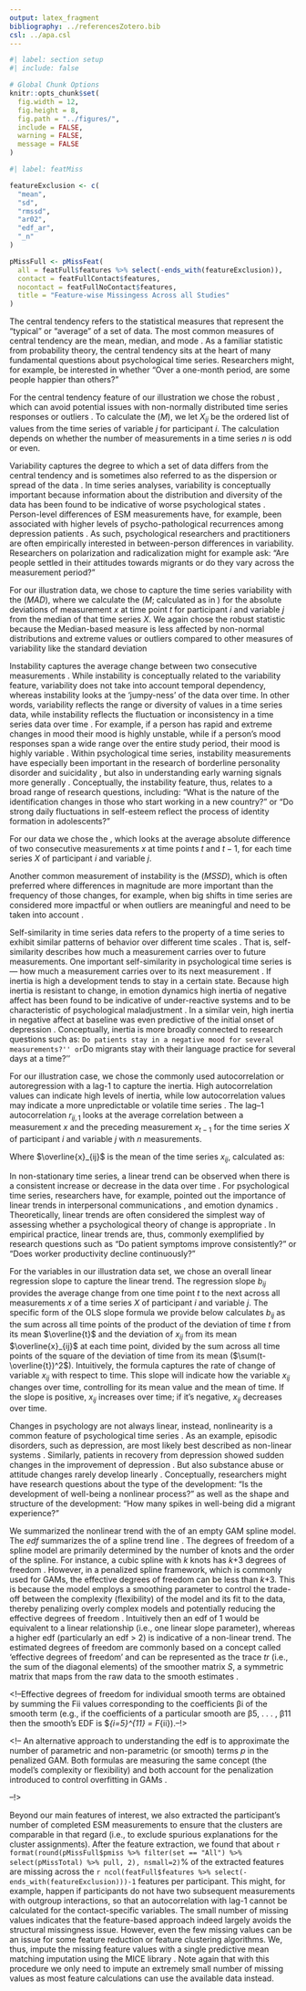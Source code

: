 ```yaml
---
output: latex_fragment
bibliography: ../referencesZotero.bib
csl: ../apa.csl
---
```


```r
#| label: section setup
#| include: false

# Global Chunk Options
knitr::opts_chunk$set(
  fig.width = 12,
  fig.height = 8,
  fig.path = "../figures/",
  include = FALSE,
  warning = FALSE,
  message = FALSE
)
```

```r
#| label: featMiss

featureExclusion <- c(
  "mean",
  "sd",
  "rmssd",
  "ar02",
  "edf_ar",
  "_n"
)

pMissFull <- pMissFeat(
  all = featFull$features %>% select(-ends_with(featureExclusion)),
  contact = featFullContact$features,
  nocontact = featFullNoContact$features,
  title = "Feature-wise Missingess Across all Studies"
)
```

\paragraph{Central tendency.}
The central tendency refers to the statistical measures that represent the "typical" or "average" of a set of data. The most common measures of central tendency are the mean, median, and mode \citep{weisberg1992}. As a familiar statistic from probability theory, the central tendency sits at the heart of many fundamental questions about psychological time series. Researchers might, for example, be interested in whether "Over a one-month period, are some people happier than others?"

For the central tendency feature of our illustration we chose the robust \textit{median}, which can avoid potential issues with non-normally distributed time series responses or outliers \citep{weisberg1992}. To calculate the \textit{median} ($M$), we let $X_{ij}$ be the ordered list of values from the time series of variable $j$ for participant $i$. The calculation depends on whether the number of measurements in a time series $n$ is odd or even.

```{=tex}
\begin{equation} \label{eq:median}
  M(X_{ij}) = 
    \begin{cases}
      X \left[ \frac{n+1}{2} \right] & \text{if $n$ is odd} \\
      \frac{X \left[ \frac{n}{2} \right] + X \left[ \frac{n}{2} +1 \right]}{2} & \text{if $n$ is even}
    \end{cases}
\end{equation}
```


\paragraph{Variability.}
Variability captures the degree to which a set of data differs from the central tendency and is sometimes also referred to as the dispersion or spread of the data \citep{weisberg1992}. In time series analyses, variability is conceptually important because information about the distribution and diversity of the data has been found to be indicative of worse psychological states \citep{myin-germeys2018, helmich2021}. Person-level differences of ESM measurements have, for example, been associated with higher levels of psycho-pathological recurrences among depression patients \citep{timm2017}. As such, psychological researchers and practitioners are often empirically interested in between-person differences in variability. Researchers on polarization and radicalization might for example ask: "Are people settled in their attitudes towards migrants or do they vary across the measurement period?"

For our illustration data, we chose to capture the time series variability with the \textit{Median Absolute Deviation} ($MAD$), where we calculate the \textit{median} ($M$; calculated as in \equatref{eq:median}) for the absolute deviations of measurement $x$ at time point $t$ for participant $i$ and variable $j$ from the median of that time series $X$. We again chose the robust statistic because the Median-based measure is less affected by non-normal distributions and extreme values or outliers compared to other measures of variability like the standard deviation \citep{weisberg1992}

```{=tex}
\begin{equation} \label{eq:mad}
  MAD(X_{ij}) = M(\left| x_{ijt} - M(X_{ij}) \right|)
\end{equation}
```


\paragraph{Instability.}
Instability captures the average change between two consecutive measurements \citep{ebner-priemer2009}. While instability is conceptually related to the variability feature, variability does not take into account temporal dependency, whereas instability looks at the 'jumpy-ness' of the data over time. In other words, variability reflects the range or diversity of values in a time series data, while instability reflects the fluctuation or inconsistency in a time series data over time  \citep{trull2008}. For example, if a person has rapid and extreme changes in mood their mood is highly unstable, while if a person's mood responses span a wide range over the entire study period, their mood is highly variable \citep{jahng2008}. Within psychological time series, instability measurements have especially been important in the research of borderline personality disorder \citep{trull2008} and suicidality \citep{kivela2022}, but also in understanding early warning signals more generally \citep{wichers2019}. Conceptually, the instability feature, thus, relates to a broad range of research questions, including: "What is the nature of the identification changes in those who start working in a new country?" or "Do strong daily fluctuations in self-esteem reflect the process of identity formation in adolescents?"

For our data we chose the \textit{mean absolute change} \citep[$MAC$; e.g.,][]{ebner-priemer2009, barandas2020}, which looks at the average absolute difference of two consecutive measurements $x$ at time points $t$ and $t-1$, for each time series $X$ of participant $i$ and variable $j$.

```{=tex}
\begin{equation} \label{eq:mac}
  MAC(X_{ij}) = \frac{1}{n-1} \sum_{t=2, \ldots, t}\left|x_{t}-x_{t-1}\right|
\end{equation}
```

Another common measurement of instability is the \textit{Mean of the Squared Successive Differences} ($MSSD$), which is often preferred where differences in magnitude are more important than the frequency of those changes, for example, when big shifts in time series are considered more impactful or when outliers are meaningful and need to be taken into account \citep{chatfield2003}.


\paragraph{Self-similarity.}
Self-similarity in time series data refers to the property of a time series to exhibit similar patterns of behavior over different time scales \citep{dmello2021}. That is, self-similarity describes how much a measurement carries over to future measurements. One important self-similarity in psychological time series is \texit{inertia} --- how much a measurement carries over to its next measurement \citep{kuppens2010, suls1998}. If inertia is high a development tends to stay in a certain state. Because high inertia is resistant to change, in emotion dynamics high inertia of negative affect has been found to be indicative of under-reactive systems and to be characteristic of psychological maladjustment \citep{kuppens2010}. In a similar vein, high inertia in negative affect at baseline was even predictive of the initial onset of depression \citep{kuppens2012}. Conceptually, inertia is more broadly connected to research questions such as: ``Do patients stay in a negative mood for several measurements?'' or ``Do migrants stay with their language practice for several days at a time?''

For our illustration case, we chose the commonly used autocorrelation or autoregression with a lag-1 to capture the inertia. High autocorrelation values can indicate high levels of inertia, while low autocorrelation values may indicate a more unpredictable or volatile time series \citep{dejonckheere2019}. The lag--1 autocorrelation $r_{ij,1}$ looks at the average correlation between a measurement $x$ and the preceding measurement $x_{t-1}$ for the time series $X$ of participant $i$ and variable $j$ with $n$ measurements. 

```{=tex}
\begin{equation} \label{eq:ar}
  r_{ij,1} = \frac{\sum_{t=2}^{n}(x_{ijt}-\overline{x}_{ij})(x_{ij,t-1}-\overline{x}_{ij})}{\sum_{t=1}^{n}(x_{ijt}-\overline{x}_{ij})^2}
\end{equation}
```

Where $\overline{x}_{ij}$ is the mean of the time series $x_{ij}$, calculated as: 

```{=tex}
\begin{equation} \label{eq:mean_for_ar1}
  \overline{x}_{ij} = \frac{1}{n} \sum_{t=1}^{n} x_{ijt}
\end{equation}
```

\paragraph{Linear trend.}
In non-stationary time series, a linear trend can be observed when there is a consistent increase or decrease in the data over time \citep{nyblom1986}. For psychological time series, researchers have, for example, pointed out the importance of linear trends in interpersonal communications \citep{vasileiadou2014}, and emotion dynamics \citep{oravecz2016}. Theoretically, linear trends are often considered the simplest way of assessing whether a psychological theory of change is appropriate \citep{gottman1969}. In empirical practice, linear trends are, thus, commonly exemplified by research questions such as "Do patient symptoms improve consistently?" or "Does worker productivity decline continuously?"

For the variables in our illustration data set, we chose an overall linear regression slope to capture the linear trend. The regression slope $b_{ij}$ provides the average change from one time point $t$ to the next across all measurements $x$ of a time series $X$ of participant $i$ and variable $j$. The specific form of the OLS slope formula we provide below calculates $b_{ij}$ as the sum across all time points of the product of the deviation of time $t$ from its mean $\overline{t}$ and the deviation of $x_{ij}$ from its mean $\overline{x}_{ij}$ at each time point, divided by the sum across all time points of the square of the deviation of time from its mean ($\sum(t-\overline{t})^2$). Intuitively, the formula captures the rate of change of variable $x_{ij}$ with respect to time. This slope will indicate how the variable $x_{ij}$ changes over time, controlling for its mean value and the mean of time. If the slope is positive, $x_{ij}$ increases over time; if it's negative, $x_{ij}$ decreases over time.

```{=tex}
\begin{equation} \label{eq:lin}
  b_{ij} = \frac{\sum(t-\overline{t})(x_{ijt}-\overline{x}_{ij})}{\sum(t-\overline{t})^2}
\end{equation}
```


\paragraph{Nonlinearity.}
Changes in psychology are not always linear, instead, nonlinearity is a common feature of psychological time series \citep{hayes2007}. As an example, episodic disorders, such as depression, are most likely best described as non-linear systems \citep{hosenfeld2015}. Similarly, patients in recovery from depression showed sudden changes in the improvement of depression \citep{helmich2020a}. But also substance abuse \citep{boker1998} or attitude changes rarely develop linearly \citep{vandermaas2003}. Conceptually, researchers might have research questions about the type of the development: "Is the development of well-being a nonlinear process?" as well as the shape and structure of the development: "How many spikes in well-being did a migrant experience?" 

We summarized the nonlinear trend with the \textit{estimated degrees of freedom} of an empty GAM spline model. The $edf$ summarizes the \textit{wiggliness} of a spline trend line \citep{wood2017}. The degrees of freedom of a spline model are primarily determined by the number of knots and the order of the spline. For instance, a cubic spline with $k$ knots has $k$+3 degrees of freedom \citep{faraway2016}. However, in a penalized spline framework, which is commonly used for GAMs, the effective degrees of freedom can be less than $k$+3. This is because the model employs a smoothing parameter to control the trade-off between the complexity (flexibility) of the model and its fit to the data, thereby penalizing overly complex models and potentially reducing the effective degrees of freedom \citep{marx1998}. Intuitively then an edf of 1 would be equivalent to a linear relationship (i.e., one linear slope parameter), whereas a higher edf (particularly an edf > 2) is indicative of a non-linear trend. The estimated degrees of freedom are commonly based on a concept called 'effective degrees of freedom' and can be represented as the trace $tr$ (i.e., the sum of the diagonal elements) of the smoother matrix $S$, a symmetric matrix that maps from the raw data to the smooth estimates \citep{wood2017}.

```{=tex}
\begin{equation} \label{eq:df}
  edf = tr(S)
\end{equation}
```

<!--Effective degrees of freedom for individual smooth terms are obtained by summing the Fii values corresponding to the coefficients βi of the smooth term (e.g., if the coefficients of a particular smooth are β5, . . . , β11 then the smooth’s EDF is $\sum_{i=5}^{11} = F_{ii}).--!>

<!-- An alternative approach to understanding the edf is to approximate the number of parametric and non-parametric (or smooth) terms $p$ in the penalized GAM. Both formulas are measuring the same concept (the model's complexity or flexibility) and both account for the penalization introduced to control overfitting in GAMs \citep{hastie1986}.

```{=tex}
\begin{equation} \label{eq:edf}
  edf \approx \sum p
\end{equation}
```
--!>

Beyond our main features of interest, we also extracted the participant's number of completed ESM measurements to ensure that the clusters are comparable in that regard (i.e., to exclude spurious explanations for the cluster assignments). After the feature extraction, we found that about `r format(round(pMissFull$pmiss %>% filter(set == "All") %>% select(pMissTotal) %>% pull, 2), nsmall=2)`% of the extracted features are missing across the `r ncol(featFull$features %>% select(-ends_with(featureExclusion)))-1` features per participant. This might, for example, happen if participants do not have two subsequent measurements with outgroup interactions, so that an autocorrelation with lag-1 cannot be calculated for the contact-specific variables. The small number of missing values indicates that the feature-based approach indeed largely avoids the structural missingness issue. However, even the few missing values can be an issue for some feature reduction or feature clustering algorithms. We, thus, impute the missing feature values with a single predictive mean matching imputation using the MICE library \citep[][]{buuren2011}. Note again that with this procedure we only need to impute an extremely small number of missing values as most feature calculations can use the available data instead.
